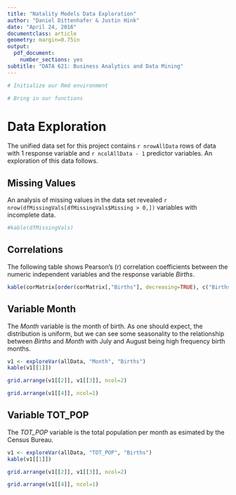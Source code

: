 ```yaml
---
title: "Natality Models Data Exploration"
author: "Daniel Dittenhafer & Justin Hink"
date: "April 24, 2016"
documentclass: article 
geometry: margin=0.75in
output: 
  pdf_document:
    number_sections: yes
subtitle: "DATA 621: Business Analytics and Data Mining"
---
```


```r
# Initialize our Rmd environment
```

```r
# Bring in our functions
```

# Data Exploration

The unified data set for this project contains `r nrowAllData` rows of data with 1 response variable and `r ncolAllData - 1` predictor variables. An exploration of this data follows.

## Missing Values

An analysis of missing values in the data set revealed `r nrow(dfMissingVals[dfMissingVals$Missing > 0,])` variables with incomplete data.

```r
#kable(dfMissingVals)
```

## Correlations

The following table shows Pearson's \(r\) correlation coefficients between the numeric independent variables and the response variable *Births*.

```r
kable(corMatrix[order(corMatrix[,"Births"], decreasing=TRUE), c("Births")])
```


## Variable Month


The *Month* variable is the month of birth. As one should expect, the distribution is uniform, but we can see some seasonality to the relationship between *Births* and *Month* with July and August being high frequency birth months. 


```r
v1 <- exploreVar(allData, "Month", "Births")
kable(v1[[1]])
```

```r
grid.arrange(v1[[2]], v1[[3]], ncol=2)
```

```r
grid.arrange(v1[[4]], ncol=1)
```

## Variable TOT_POP

The *TOT_POP* variable is the total population per month as esimated by the Census Bureau. 

```r
v1 <- exploreVar(allData, "TOT_POP", "Births")
kable(v1[[1]])
```

```r
grid.arrange(v1[[2]], v1[[3]], ncol=2)
```

```r
grid.arrange(v1[[4]], ncol=1)
```

